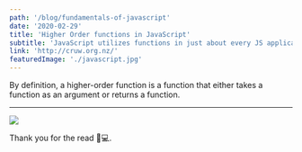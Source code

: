 ```yaml
---
path: '/blog/fundamentals-of-javascript'
date: '2020-02-29'
title: 'Higher Order functions in JavaScript'
subtitle: 'JavaScript utilizes functions in just about every JS application that exists. We'll explore what it means to be a 'higher-order function' with examples!'
link: 'http://cruw.org.nz/'
featuredImage: './javascript.jpg'
---
```


By definition, a higher-order function is a function that either takes a function as an argument or returns a function.

---
![](https://miro.medium.com/max/804/1*lU33rCWoiW31simf-nWUVQ.png)

Thank you for the read 👨💻.
